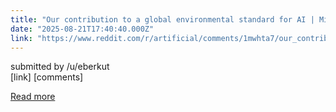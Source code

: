 ```yaml
---
title: "Our contribution to a global environmental standard for AI | Mistral AI"
date: "2025-08-21T17:40:40.000Z"
link: "https://www.reddit.com/r/artificial/comments/1mwhta7/our_contribution_to_a_global_environmental/"
---
```


submitted by    /u/eberkut  
 [link]   [comments]

[Read more](https://www.reddit.com/r/artificial/comments/1mwhta7/our_contribution_to_a_global_environmental/)
